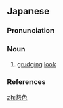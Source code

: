 ==Japanese==
{{ja-kanjitab|えん|しょく|yomi=o}}

===Pronunciation===
{{ja-pron|yomi=kanon|えんしょく|acc=0|acc_ref=DJR}}

===Noun===
{{ja-noun|えんしょく|hhira=ゑんしょく}}

# [[grudging]] [[look]]

===References===
<references/>

[[zh:怨色]]